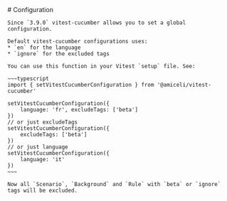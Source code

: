 
<Layout title="Configuration">
	# Configuration

    Since `3.9.0` vitest-cucumber allows you to set a global configuration.

    Default vitest-cucumber configurations uses:
    * `en` for the language 
    * `ignore` for the excluded tags

    You can use this function in your Vitest `setup` file. See: 

    ~~~typescript
    import { setVitestCucumberConfiguration } from '@amiceli/vitest-cucumber'

    setVitestCucumberConfiguration({
        language: 'fr', excludeTags: ['beta']
    })
    // or just excludeTags
    setVitestCucumberConfiguration({
        excludeTags: ['beta']
    })
    // or just language
    setVitestCucumberConfiguration({
        language: 'it'
    })
    ~~~

    Now all `Scenario`, `Background` and `Rule` with `beta` or `ignore` tags will be excluded.
</Layout>


